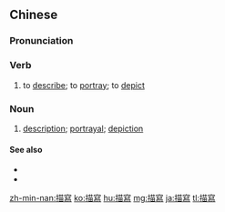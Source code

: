 {{also|描写}}
==Chinese==
{{zh-forms|s=描写}}

===Pronunciation===
{{zh-pron
|m=miáoxiě
|ma=Zh-miáoxie.ogg
|c=miu4 se2
|h=pfs=mèu-siá
|mn=biâu-siá
|cat=n,v
}}

===Verb===
{{zh-verb}}

# to [[describe]]; to [[portray]]; to [[depict]]

===Noun===
{{zh-noun}}

# [[description]]; [[portrayal]]; [[depiction]]

====See also====
* {{zh-l|記敘}}
* {{zh-l|描述}}

{{zh-cat|Elementary}}

[[zh-min-nan:描寫]]
[[ko:描寫]]
[[hu:描寫]]
[[mg:描寫]]
[[ja:描寫]]
[[tl:描寫]]